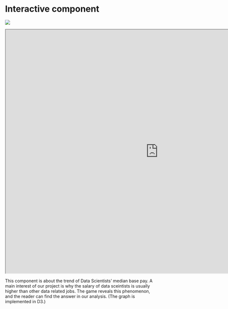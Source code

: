 # Interactive component

![](../others/resource/66.png)

<iframe width="1000px" height="800px" src="https://raw.githubusercontent.com/lijning/career-opportunities-analysis/master/others/You-Draw-It.html"></iframe>

This component is about the trend of Data Scientists' median base pay. A main interest of our project is why the salary of data sceintists is usually higher than other data related jobs. The game reveals this phenomenon, and the reader can find the answer in our analysis. (The graph is implemented in D3.)

